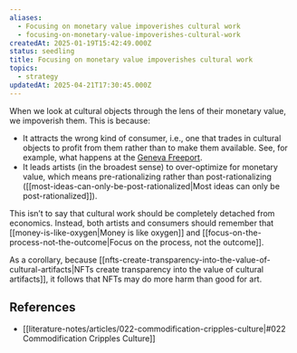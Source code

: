 ```yaml
---
aliases:
  - Focusing on monetary value impoverishes cultural work
  - focusing-on-monetary-value-impoverishes-cultural-work
createdAt: 2025-01-19T15:42:49.000Z
status: seedling
title: Focusing on monetary value impoverishes cultural work
topics:
  - strategy
updatedAt: 2025-04-21T17:30:45.000Z
---
```

When we look at cultural objects through the lens of their monetary value, we impoverish them. This is because:

- It attracts the wrong kind of consumer, i.e., one that trades in cultural objects to profit from them rather than to make them available. See, for example, what happens at the [Geneva Freeport](https://en.wikipedia.org/wiki/Geneva_Freeport).
- It leads artists (in the broadest sense) to over-optimize for monetary value, which means pre-rationalizing rather than post-rationalizing ([[most-ideas-can-only-be-post-rationalized|Most ideas can only be post-rationalized]]).

This isn’t to say that cultural work should be completely detached from economics. Instead, both artists and consumers should remember that [[money-is-like-oxygen|Money is like oxygen]] and [[focus-on-the-process-not-the-outcome|Focus on the process, not the outcome]].

As a corollary, because [[nfts-create-transparency-into-the-value-of-cultural-artifacts|NFTs create transparency into the value of cultural artifacts]], it follows that NFTs may do more harm than good for art.

## References

- [[literature-notes/articles/022-commodification-cripples-culture|#022 Commodification Cripples Culture]]
